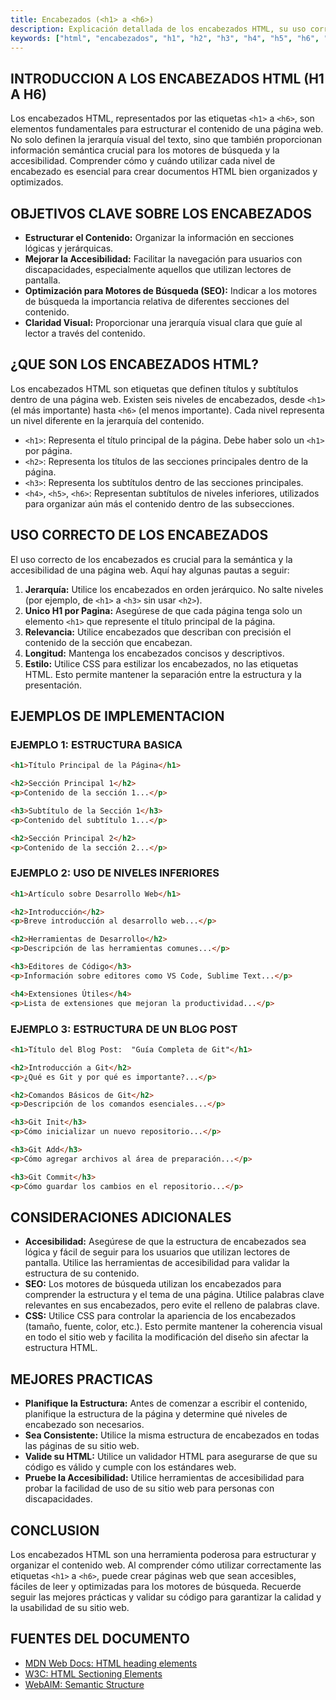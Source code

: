 ```yaml
---
title: Encabezados (<h1> a <h6>)
description: Explicación detallada de los encabezados HTML, su uso correcto y mejores prácticas para la estructuración del contenido web.
keywords: ["html", "encabezados", "h1", "h2", "h3", "h4", "h5", "h6", "semántica", "seo", "estructura web"]
---
```


## INTRODUCCION A LOS ENCABEZADOS HTML (H1 A H6)

Los encabezados HTML, representados por las etiquetas `<h1>` a `<h6>`, son elementos fundamentales para estructurar el contenido de una página web.  No solo definen la jerarquía visual del texto, sino que también proporcionan información semántica crucial para los motores de búsqueda y la accesibilidad.  Comprender cómo y cuándo utilizar cada nivel de encabezado es esencial para crear documentos HTML bien organizados y optimizados.

## OBJETIVOS CLAVE SOBRE LOS ENCABEZADOS

*   **Estructurar el Contenido:**  Organizar la información en secciones lógicas y jerárquicas.
*   **Mejorar la Accesibilidad:** Facilitar la navegación para usuarios con discapacidades, especialmente aquellos que utilizan lectores de pantalla.
*   **Optimización para Motores de Búsqueda (SEO):**  Indicar a los motores de búsqueda la importancia relativa de diferentes secciones del contenido.
*   **Claridad Visual:**  Proporcionar una jerarquía visual clara que guíe al lector a través del contenido.

## ¿QUE SON LOS ENCABEZADOS HTML?

Los encabezados HTML son etiquetas que definen títulos y subtítulos dentro de una página web.  Existen seis niveles de encabezados, desde `<h1>` (el más importante) hasta `<h6>` (el menos importante).  Cada nivel representa un nivel diferente en la jerarquía del contenido.

*   `<h1>`:  Representa el título principal de la página.  Debe haber solo un `<h1>` por página.
*   `<h2>`:  Representa los títulos de las secciones principales dentro de la página.
*   `<h3>`:  Representa los subtítulos dentro de las secciones principales.
*   `<h4>`, `<h5>`, `<h6>`:  Representan subtítulos de niveles inferiores, utilizados para organizar aún más el contenido dentro de las subsecciones.

## USO CORRECTO DE LOS ENCABEZADOS

El uso correcto de los encabezados es crucial para la semántica y la accesibilidad de una página web.  Aquí hay algunas pautas a seguir:

1.  **Jerarquía:** Utilice los encabezados en orden jerárquico.  No salte niveles (por ejemplo, de `<h1>` a `<h3>` sin usar `<h2>`).
2.  **Unico H1 por Pagina:** Asegúrese de que cada página tenga solo un elemento `<h1>` que represente el título principal de la página.
3.  **Relevancia:**  Utilice encabezados que describan con precisión el contenido de la sección que encabezan.
4.  **Longitud:** Mantenga los encabezados concisos y descriptivos.
5.  **Estilo:**  Utilice CSS para estilizar los encabezados, no las etiquetas HTML.  Esto permite mantener la separación entre la estructura y la presentación.

## EJEMPLOS DE IMPLEMENTACION

### EJEMPLO 1: ESTRUCTURA BASICA

```html
<h1>Título Principal de la Página</h1>

<h2>Sección Principal 1</h2>
<p>Contenido de la sección 1...</p>

<h3>Subtítulo de la Sección 1</h3>
<p>Contenido del subtítulo 1...</p>

<h2>Sección Principal 2</h2>
<p>Contenido de la sección 2...</p>
```

### EJEMPLO 2: USO DE NIVELES INFERIORES

```html
<h1>Artículo sobre Desarrollo Web</h1>

<h2>Introducción</h2>
<p>Breve introducción al desarrollo web...</p>

<h2>Herramientas de Desarrollo</h2>
<p>Descripción de las herramientas comunes...</p>

<h3>Editores de Código</h3>
<p>Información sobre editores como VS Code, Sublime Text...</p>

<h4>Extensiones Útiles</h4>
<p>Lista de extensiones que mejoran la productividad...</p>
```

### EJEMPLO 3:  ESTRUCTURA DE UN BLOG POST

```html
<h1>Título del Blog Post:  "Guía Completa de Git"</h1>

<h2>Introducción a Git</h2>
<p>¿Qué es Git y por qué es importante?...</p>

<h2>Comandos Básicos de Git</h2>
<p>Descripción de los comandos esenciales...</p>

<h3>Git Init</h3>
<p>Cómo inicializar un nuevo repositorio...</p>

<h3>Git Add</h3>
<p>Cómo agregar archivos al área de preparación...</p>

<h3>Git Commit</h3>
<p>Cómo guardar los cambios en el repositorio...</p>
```

## CONSIDERACIONES ADICIONALES

*   **Accesibilidad:**  Asegúrese de que la estructura de encabezados sea lógica y fácil de seguir para los usuarios que utilizan lectores de pantalla.  Utilice las herramientas de accesibilidad para validar la estructura de su contenido.
*   **SEO:**  Los motores de búsqueda utilizan los encabezados para comprender la estructura y el tema de una página.  Utilice palabras clave relevantes en sus encabezados, pero evite el relleno de palabras clave.
*   **CSS:**  Utilice CSS para controlar la apariencia de los encabezados (tamaño, fuente, color, etc.).  Esto permite mantener la coherencia visual en todo el sitio web y facilita la modificación del diseño sin afectar la estructura HTML.

## MEJORES PRACTICAS

*   **Planifique la Estructura:** Antes de comenzar a escribir el contenido, planifique la estructura de la página y determine qué niveles de encabezado son necesarios.
*   **Sea Consistente:** Utilice la misma estructura de encabezados en todas las páginas de su sitio web.
*   **Valide su HTML:** Utilice un validador HTML para asegurarse de que su código es válido y cumple con los estándares web.
*   **Pruebe la Accesibilidad:** Utilice herramientas de accesibilidad para probar la facilidad de uso de su sitio web para personas con discapacidades.

## CONCLUSION

Los encabezados HTML son una herramienta poderosa para estructurar y organizar el contenido web.  Al comprender cómo utilizar correctamente las etiquetas `<h1>` a `<h6>`, puede crear páginas web que sean accesibles, fáciles de leer y optimizadas para los motores de búsqueda.  Recuerde seguir las mejores prácticas y validar su código para garantizar la calidad y la usabilidad de su sitio web.

## FUENTES DEL DOCUMENTO

*   [MDN Web Docs: HTML heading elements](https://developer.mozilla.org/en-US/docs/Web/HTML/Element/Heading_Elements)
*   [W3C: HTML Sectioning Elements](https://www.w3.org/TR/html52/sections.html)
*   [WebAIM: Semantic Structure](https://webaim.org/techniques/semanticstructure/)